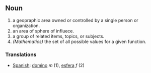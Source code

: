 == Noun  ==

# a geopraphic area owned or controlled by a single person or organization.
# an area of sphere of influece.
# a group of related items, topics, or subjects.
# ''(Mathematics)'' the set of all possible values for a given function.

=== Translations ===
*[[Spanish]]: [[domino]] ''m'' (1), [[esfera]] ''f'' (2)